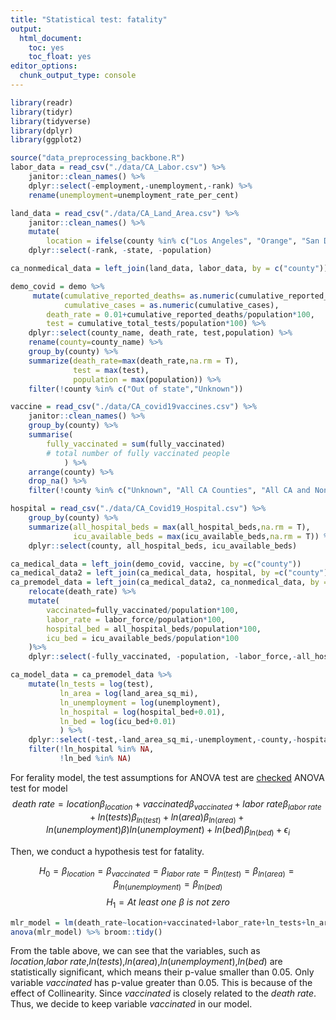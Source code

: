 ```yaml
---
title: "Statistical test: fatality"
output: 
  html_document: 
    toc: yes
    toc_float: yes
editor_options: 
  chunk_output_type: console
---
```


```r
library(readr)
library(tidyr)
library(tidyverse)
library(dplyr)
library(ggplot2)
```
```r
source("data_preprocessing_backbone.R")
labor_data = read_csv("./data/CA_Labor.csv") %>%
    janitor::clean_names() %>%
    dplyr::select(-employment,-unemployment,-rank) %>%
    rename(unemployment=unemployment_rate_per_cent)

land_data = read_csv("./data/CA_Land_Area.csv") %>%
    janitor::clean_names() %>%
    mutate(
        location = ifelse(county %in% c("Los Angeles", "Orange", "San Diego", "Monterey", "San Benito", "San Luis Obispo", "Santa Barbara", "Santa Cruz", "Ventura", "Alameda", "Contra Costa", "Marin", "Napa", "San Francisco", "San Mateo", "Santa Clara", "Solano", "Sonoma", "Del Norte", "Humboldt", "Mendocino"), "costal", "inland")) %>%
    dplyr::select(-rank, -state, -population)

ca_nonmedical_data = left_join(land_data, labor_data, by = c("county"))

demo_covid = demo %>%
     mutate(cumulative_reported_deaths= as.numeric(cumulative_reported_deaths),
            cumulative_cases = as.numeric(cumulative_cases),
        death_rate = 0.01+cumulative_reported_deaths/population*100,
        test = cumulative_total_tests/population*100) %>%
    dplyr::select(county_name, death_rate, test,population) %>%
    rename(county=county_name) %>%
    group_by(county) %>%
    summarize(death_rate=max(death_rate,na.rm = T),
              test = max(test),
              population = max(population)) %>%
    filter(!county %in% c("Out of state","Unknown"))

vaccine = read_csv("./data/CA_covid19vaccines.csv") %>%
    janitor::clean_names() %>%
    group_by(county) %>%
    summarise(
        fully_vaccinated = sum(fully_vaccinated)
        # total number of fully vaccinated people
            ) %>%
    arrange(county) %>%
    drop_na() %>%
    filter(!county %in% c("Unknown", "All CA Counties", "All CA and Non-CA Counties","Outside California"))

hospital = read_csv("./data/CA_Covid19_Hospital.csv") %>%
    group_by(county) %>%
    summarize(all_hospital_beds = max(all_hospital_beds,na.rm = T),
              icu_available_beds = max(icu_available_beds,na.rm = T)) %>%
    dplyr::select(county, all_hospital_beds, icu_available_beds)

ca_medical_data = left_join(demo_covid, vaccine, by =c("county"))
ca_medical_data2 = left_join(ca_medical_data, hospital, by =c("county"))
ca_premodel_data = left_join(ca_medical_data2, ca_nonmedical_data, by = c("county")) %>%
    relocate(death_rate) %>%
    mutate(
        vaccinated=fully_vaccinated/population*100,
        labor_rate = labor_force/population*100,
        hospital_bed = all_hospital_beds/population*100,
        icu_bed = icu_available_beds/population*100
    )%>%
    dplyr::select(-fully_vaccinated, -population, -labor_force,-all_hospital_beds,-icu_available_beds)

ca_model_data = ca_premodel_data %>% 
    mutate(ln_tests = log(test),
           ln_area = log(land_area_sq_mi),
           ln_unemployment = log(unemployment),
           ln_hospital = log(hospital_bed+0.01),
           ln_bed = log(icu_bed+0.01)
           ) %>%
    dplyr::select(-test,-land_area_sq_mi,-unemployment,-county,-hospital_bed,-icu_bed) %>%
    filter(!ln_hospital %in% NA,
           !ln_bed %in% NA)

```

For ferality model, the test assumptions for ANOVA test are [checked](mlr_fatality.html)
ANOVA test for model $$death\ rate = location\beta_{location}+vaccinated\beta_{vaccinated}+labor\ rate\beta_{labor\ rate}+ln(tests)\beta_{ln(test)}+ln(area)\beta_{ln(area)}+ln(unemployment)\beta){ln(unemployment)}+ln(bed)\beta_{ln(bed)}+\epsilon_i$$

Then, we conduct a hypothesis test for fatality.

$$H_0 = \beta_{location}=\beta_{vaccinated}=\beta_{labor\ rate}=\beta_{ln(test)}=\beta_{ln(area)}=\beta_{ln(unemployment)}=\beta_{ln(bed)}$$
$$H_1 = At\ least\ one\ \beta\: is\ not\ zero $$
```r
mlr_model = lm(death_rate~location+vaccinated+labor_rate+ln_tests+ln_area+ln_unemployment+ln_bed,data = ca_model_data)
anova(mlr_model) %>% broom::tidy()
```
From the table above, we can see that the variables, such as $location$,$labor\ rate$,$ln(tests)$,$ln(area)$,$ln(unemployment)$,$ln(bed)$ are statistically significant, which means their p-value smaller than 0.05. Only variable $vaccinated$ has p-value greater than 0.05. This is because of the effect of Collinearity. Since $vaccinated$ is closely related to the $death\ rate$. Thus, we decide to keep variable $vaccinated$ in our model.
